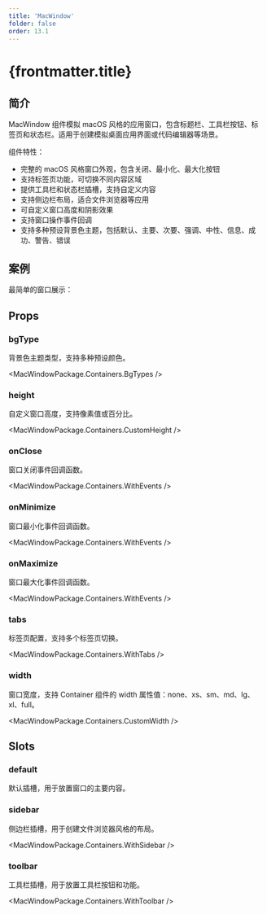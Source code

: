 ```yaml
---
title: 'MacWindow'
folder: false
order: 13.1
---
```



# {frontmatter.title}

## 简介

MacWindow 组件模拟 macOS 风格的应用窗口，包含标题栏、工具栏按钮、标签页和状态栏。适用于创建模拟桌面应用界面或代码编辑器等场景。

组件特性：

- 完整的 macOS 风格窗口外观，包含关闭、最小化、最大化按钮
- 支持标签页功能，可切换不同内容区域
- 提供工具栏和状态栏插槽，支持自定义内容
- 支持侧边栏布局，适合文件浏览器等应用
- 可自定义窗口高度和阴影效果
- 支持窗口操作事件回调
- 支持多种预设背景色主题，包括默认、主要、次要、强调、中性、信息、成功、警告、错误

## 案例

最简单的窗口展示：

<Basic />

## Props

### bgType
背景色主题类型，支持多种预设颜色。

<MacWindowPackage.Containers.BgTypes />

### height
自定义窗口高度，支持像素值或百分比。

<MacWindowPackage.Containers.CustomHeight />

### onClose
窗口关闭事件回调函数。

<MacWindowPackage.Containers.WithEvents />

### onMinimize
窗口最小化事件回调函数。

<MacWindowPackage.Containers.WithEvents />

### onMaximize
窗口最大化事件回调函数。

<MacWindowPackage.Containers.WithEvents />

### tabs
标签页配置，支持多个标签页切换。

<MacWindowPackage.Containers.WithTabs />

### width
窗口宽度，支持 Container 组件的 width 属性值：none、xs、sm、md、lg、xl、full。

<MacWindowPackage.Containers.CustomWidth />

## Slots

### default
默认插槽，用于放置窗口的主要内容。

### sidebar
侧边栏插槽，用于创建文件浏览器风格的布局。

<MacWindowPackage.Containers.WithSidebar />

### toolbar
工具栏插槽，用于放置工具栏按钮和功能。

<MacWindowPackage.Containers.WithToolbar /> 
